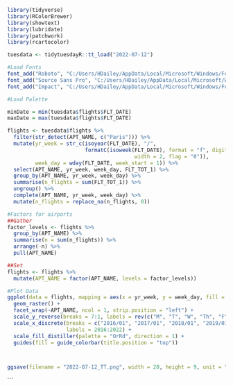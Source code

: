 ```r
library(tidyverse)
library(RColorBrewer)
library(showtext)
library(lubridate)
library(patchwork)
library(rcartocolor)
```

```r
tuesdata <- tidytuesdayR::tt_load("2022-07-12")

#Load Fonts
font_add("Roboto", "C:/Users/HDailey/AppData/Local/Microsoft/Windows/Fonts/Roboto-Regular.ttf", "C:/Users/HDailey/AppData/Local/Microsoft/Windows/Fonts/Roboto-Bold.ttf")
font_add("Source Sans Pro", "C:/Users/HDailey/AppData/Local/Microsoft/Windows/Fonts/SourceSansPro-Regular.ttf", "C:/Users/HDailey/AppData/Local/Microsoft/Windows/Fonts/SourceSansPro-Bold.ttf")
font_add("Impact", "C:/Users/HDailey/AppData/Local/Microsoft/Windows/Fonts/Impact.ttf")

#Load Palette
```

```r
minDate = min(tuesdata$flights$FLT_DATE)
maxDate = max(tuesdata$flights$FLT_DATE)

flights <- tuesdata$flights %>%
  filter(str_detect(APT_NAME, c("Paris"))) %>%
  mutate(yr_week = str_c(isoyear(FLT_DATE), "/",
                         formatC(isoweek(FLT_DATE), format = "f", digits = 0,
                                         width = 2, flag = "0")),
         week_day = wday(FLT_DATE, week_start = 1)) %>%
  select(APT_NAME, yr_week, week_day, FLT_TOT_1) %>%
  group_by(APT_NAME, yr_week, week_day) %>%
  summarise(n_flights = sum(FLT_TOT_1)) %>%
  ungroup() %>%
  complete(APT_NAME, yr_week, week_day) %>%
  mutate(n_flights = replace_na(n_flights, 0))

#Factors for airports
##Gather
factor_levels <- flights %>%
  group_by(APT_NAME) %>%
  summarise(n = sum(n_flights)) %>%
  arrange(-n) %>%
  pull(APT_NAME)

##Set
flights <- flights %>%
  mutate(APT_NAME = factor(APT_NAME, levels = factor_levels))

#Plot Data
ggplot(data = flights, mapping = aes(x = yr_week, y = week_day, fill = n_flights)) +
  geom_raster() +
  facet_wrap(~APT_NAME, ncol = 1, strip.position = "left") +
  scale_y_reverse(breaks = 7:1, labels = rev(c("M", "T", "W", "Th", "F", "Sa", "Su"))) +
  scale_x_discrete(breaks = c("2016/01", "2017/01", "2018/01", "2019/01", "2020/01", "2021/01", "2022/01"), 
                   labels = 2016:2022) +
  scale_fill_distiller(palette = "OrRd", direction = 1) +
  guides(fill = guide_colorbar(title.position = "top"))



ggsave(filename = "2022-07-12_TT.png", width = 20, height = 9, unit = "in")
```




```
